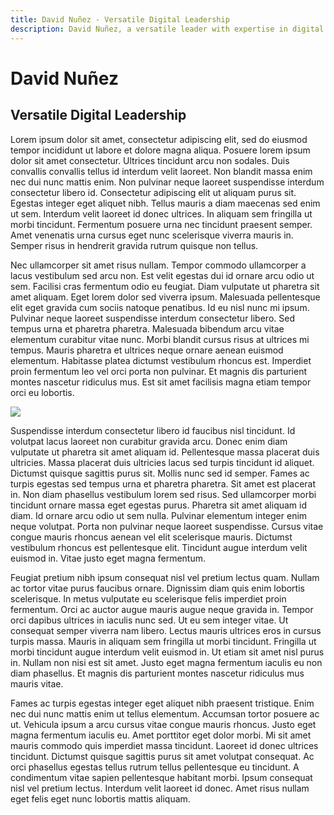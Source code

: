 ```yaml
---
title: David Nuñez - Versatile Digital Leadership
description: David Nuñez, a versatile leader with expertise in digital product management and digital transformation.
---
```


# David Nuñez

## Versatile Digital Leadership

Lorem ipsum dolor sit amet, consectetur adipiscing elit, sed do eiusmod tempor incididunt ut labore et dolore magna aliqua. Posuere lorem ipsum dolor sit amet consectetur. Ultrices tincidunt arcu non sodales. Duis convallis convallis tellus id interdum velit laoreet. Non blandit massa enim nec dui nunc mattis enim. Non pulvinar neque laoreet suspendisse interdum consectetur libero id. Consectetur adipiscing elit ut aliquam purus sit. Egestas integer eget aliquet nibh. Tellus mauris a diam maecenas sed enim ut sem. Interdum velit laoreet id donec ultrices. In aliquam sem fringilla ut morbi tincidunt. Fermentum posuere urna nec tincidunt praesent semper. Amet venenatis urna cursus eget nunc scelerisque viverra mauris in. Semper risus in hendrerit gravida rutrum quisque non tellus.

Nec ullamcorper sit amet risus nullam. Tempor commodo ullamcorper a lacus vestibulum sed arcu non. Est velit egestas dui id ornare arcu odio ut sem. Facilisi cras fermentum odio eu feugiat. Diam vulputate ut pharetra sit amet aliquam. Eget lorem dolor sed viverra ipsum. Malesuada pellentesque elit eget gravida cum sociis natoque penatibus. Id eu nisl nunc mi ipsum. Pulvinar neque laoreet suspendisse interdum consectetur libero. Sed tempus urna et pharetra pharetra. Malesuada bibendum arcu vitae elementum curabitur vitae nunc. Morbi blandit cursus risus at ultrices mi tempus. Mauris pharetra et ultrices neque ornare aenean euismod elementum. Habitasse platea dictumst vestibulum rhoncus est. Imperdiet proin fermentum leo vel orci porta non pulvinar. Et magnis dis parturient montes nascetur ridiculus mus. Est sit amet facilisis magna etiam tempor orci eu lobortis.

<Image src="/images/skull.jpg" height={853} width={1280} />

Suspendisse interdum consectetur libero id faucibus nisl tincidunt. Id volutpat lacus laoreet non curabitur gravida arcu. Donec enim diam vulputate ut pharetra sit amet aliquam id. Pellentesque massa placerat duis ultricies. Massa placerat duis ultricies lacus sed turpis tincidunt id aliquet. Dictumst quisque sagittis purus sit. Mollis nunc sed id semper. Fames ac turpis egestas sed tempus urna et pharetra pharetra. Sit amet est placerat in. Non diam phasellus vestibulum lorem sed risus. Sed ullamcorper morbi tincidunt ornare massa eget egestas purus. Pharetra sit amet aliquam id diam. Id ornare arcu odio ut sem nulla. Pulvinar elementum integer enim neque volutpat. Porta non pulvinar neque laoreet suspendisse. Cursus vitae congue mauris rhoncus aenean vel elit scelerisque mauris. Dictumst vestibulum rhoncus est pellentesque elit. Tincidunt augue interdum velit euismod in. Vitae justo eget magna fermentum.

Feugiat pretium nibh ipsum consequat nisl vel pretium lectus quam. Nullam ac tortor vitae purus faucibus ornare. Dignissim diam quis enim lobortis scelerisque. In metus vulputate eu scelerisque felis imperdiet proin fermentum. Orci ac auctor augue mauris augue neque gravida in. Tempor orci dapibus ultrices in iaculis nunc sed. Ut eu sem integer vitae. Ut consequat semper viverra nam libero. Lectus mauris ultrices eros in cursus turpis massa. Mauris in aliquam sem fringilla ut morbi tincidunt. Fringilla ut morbi tincidunt augue interdum velit euismod in. Ut etiam sit amet nisl purus in. Nullam non nisi est sit amet. Justo eget magna fermentum iaculis eu non diam phasellus. Et magnis dis parturient montes nascetur ridiculus mus mauris vitae.

Fames ac turpis egestas integer eget aliquet nibh praesent tristique. Enim nec dui nunc mattis enim ut tellus elementum. Accumsan tortor posuere ac ut. Vehicula ipsum a arcu cursus vitae congue mauris rhoncus. Justo eget magna fermentum iaculis eu. Amet porttitor eget dolor morbi. Mi sit amet mauris commodo quis imperdiet massa tincidunt. Laoreet id donec ultrices tincidunt. Dictumst quisque sagittis purus sit amet volutpat consequat. Ac orci phasellus egestas tellus rutrum tellus pellentesque eu tincidunt. A condimentum vitae sapien pellentesque habitant morbi. Ipsum consequat nisl vel pretium lectus. Interdum velit laoreet id donec. Amet risus nullam eget felis eget nunc lobortis mattis aliquam.
